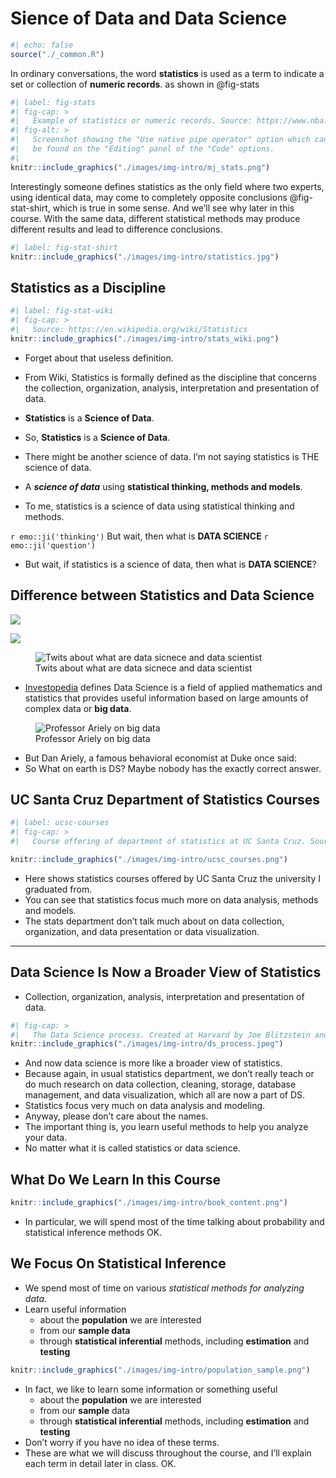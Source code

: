 # Sience of Data and Data Science {#sec-intro-stats}



```r
#| echo: false
source("./_common.R")
```

In ordinary conversations, the word **statistics** is used as a term to indicate a set or collection of **numeric records**. as shown in @fig-stats
```r
#| label: fig-stats
#| fig-cap: >
#|   Example of statistics or numeric records. Source: https://www.nba.com/stats/player/893/career
#| fig-alt: > 
#|   Screenshot showing the "Use native pipe operator" option which can
#|   be found on the "Editing" panel of the "Code" options.
#|   
knitr::include_graphics("./images/img-intro/mj_stats.png")
```

<!-- ![When R performs element-wise execution, it matches up vectors and then manipulates each pair of elements independently.](images/hopr_0103.png){#fig-elementwise} -->

Interestingly someone defines statistics as the only field where two experts, using identical data, may come to completely opposite conclusions @fig-stat-shirt, which is true in some sense. And we'll see why later in this course. With the same data, different statistical methods may produce different results and lead to difference conclusions.


```r
#| label: fig-stat-shirt
knitr::include_graphics("./images/img-intro/statistics.jpg")
```


## Statistics as a Discipline
```r
#| label: fig-stat-wiki
#| fig-cap: >
#|   Source: https://en.wikipedia.org/wiki/Statistics
knitr::include_graphics("./images/img-intro/stats_wiki.png")
```


- Forget about that useless definition.
- From Wiki, Statistics is formally defined as the discipline that concerns the collection, organization, analysis, interpretation and presentation of data.


- **Statistics** is a **Science of Data**.

- So, **Statistics** is a **Science of Data**.
- There might be another science of data. I'm not saying statistics is THE science of data.


- A __*science of data*__ using **statistical thinking, methods and models**.



- To me, statistics is a science of data using statistical thinking and methods.


`r emo::ji('thinking')` But wait, then what is **DATA SCIENCE** `r emo::ji('question')`


- But wait, if statistics is a science of data, then what is  **DATA SCIENCE**?


## Difference between Statistics and Data Science

<!-- ![The RStudio environment pane keeps track of the R objects you create.](images/hopr_0102.png){#fig-environment} -->

![](./images/img-intro/data_science_stats.png){#fig-twit-josh}

![](./images/img-intro/data_science_sf.png){#fig-twit-jeremy}

![Twits about what are data sicnece and data scientist](./images/img-intro/data_science_mac.png){#fig-twit-borat}

- [Investopedia](https://www.investopedia.com/terms/d/data-science.asp) defines Data Science is a field of applied mathematics and statistics that provides useful information based on large amounts of complex data or **big data**.

<!-- ??? -->
<!-- -  -->

<!-- -- -->

![Professor Ariely on big data](./images/img-intro/big_data.png){#fig-bigdata}

- But Dan Ariely, a famous behavioral economist at Duke once said:
- So What on earth is DS? Maybe nobody has the exactly correct answer.


## UC Santa Cruz Department of Statistics Courses
```r
#| label: ucsc-courses
#| fig-cap: >
#|   Course offering of department of statistics at UC Santa Cruz. Source: https://courses.soe.ucsc.edu/

knitr::include_graphics("./images/img-intro/ucsc_courses.png")
```

- Here shows statistics courses offered by UC Santa Cruz the university I graduated from.
- You can see that statistics focus much more on data analysis, methods and models.
- The stats department don't talk much about on data collection, organization, and data presentation or data visualization.

---
## Data Science Is Now a Broader View of Statistics
- Collection, organization, analysis, interpretation and presentation of data.

```r
#| fig-cap: >
#|   The Data Science process. Created at Harvard by Joe Blitzstein and Hanspeter Pfister.
knitr::include_graphics("./images/img-intro/ds_process.jpeg")
```


- And now data science is more like a broader view of statistics.
- Because again, in usual statistics department, we don't really teach or do much research on data collection, cleaning, storage, database management, and data visualization, which all are now a part of DS.
- Statistics focus very much on data analysis and modeling.
- Anyway, please don't care about the names.
- The important thing is, you learn useful methods to help you analyze your data.
- No matter what it is called statistics or data science.


## What Do We Learn In this Course

<!-- - We will discuss most of materials in Chapter 1 to 9. -->

```r
knitr::include_graphics("./images/img-intro/book_content.png")
```


- In particular, we will spend most of the time talking about probability and statistical inference methods OK.

## We Focus On Statistical Inference

- We spend most of time on various *statistical methods for analyzing data*.
- Learn useful information
  + about the **population** we are interested
  + from our **sample data**
  + through **statistical inferential** methods, including **estimation** and **testing**


```r
knitr::include_graphics("./images/img-intro/population_sample.png")
```


- In fact, we like to learn some information or something useful
  + about the **population** we are interested
  + from our **sample** data
  + through **statistical inferential** methods, including **estimation** and **testing**
- Don't worry if you have no idea of these terms.
- These are what we will discuss throughout the course, and I'll explain each term in detail later in class. OK.







